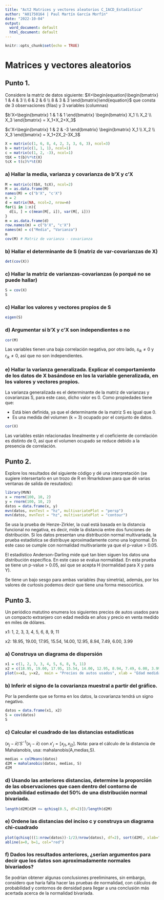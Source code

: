 ```yaml
---
title: "Act2 Matrices y vectores aleatorios C_IACD_Estadística"
author: "A01750164 | Paul Martín García Morfín"
date: "2022-10-04"
output:
  word_document: default
  html_document: default
---
```


```r
knitr::opts_chunk$set(echo = TRUE)
```

# Matrices y vectores aleatorios

## Punto 1.

Considere la matriz de datos siguiente:  $X=\begin{equation}\begin{bmatrix} 1 & 4 & 3 \\ 6 & 2 & 6 \\ 8 & 3 & 3 \end{bmatrix}\end{equation}$ que consta de 3 observaciones (filas) y 3 variables (columnas)

$b'X=\begin{bmatrix} 1 & 1 & 1 \end{bmatrix} \begin{bmatrix} X_1 \\ X_2 \\ X_3 \end{bmatrix} = X_1+X_2+X_3$         

$c'X=\begin{bmatrix} 1 & 2 & -3 \end{bmatrix} \begin{bmatrix} X_1 \\ X_2 \\ X_3 \end{bmatrix} = X_1+2X_2-3X_3$

```r
X = matrix(c(1, 6, 8, 4, 2, 3, 3, 6, 3), ncol=3)
b = matrix(c(1, 1, 1), ncol=1)
c = matrix(c(1, 2, -3), ncol=1)
tbX = t(b)%*%t(X)
tcX = t(c)%*%t(X)
```

### a) Hallar la media, varianza y covarianza de b'X y c'X

```r
M = matrix(c(tbX, tcX), ncol=2)
M = as.data.frame(M)
names(M) = c("b'X", "c'X")
n = 2
d = matrix(NA, ncol=2, nrow=n)
for(i in 1:n){
  d[i, ] = c(mean(M[, i]), var(M[, i]))
}
m = as.data.frame(d)
row.names(m) = c("b'X", "c'X")
names(m) = c("Media", "Varianza")
m
cov(M) # Matriz de varianza - covarianza
```

### b) Hallar el determinante de S (matriz de var-covarianzas de X)

```r
det(cov(X))
```

### c) Hallar la matriz de varianzas-covarianzas (o porqué no se puede hallar)

```r
S = cov(X)
S
```

### c) Hallar los valores y vectores propios de S

```r
eigen(S)
```

### d) Argumentar si  b'X y c'X son independientes o no 

```r
cor(M)
```
Las variables tienen una baja correlación negativa, por otro lado, $s_{ik}\neq0$ y $r_{ik}\neq0$, así que no son independientes. 

### e) Hallar la varianza generalizada. Explicar  el comportamiento de los datos de X basándose en los la variable generalizada, en los valores y vectores propios. 

La varianza generalizada es el determinante de la matriz de varianzas y covarianzas S, para este caso, dicho valor es 0. Como propiedades tiene que: 

- Está bien definida, ya que el determinante de la matriz S es igual que 0.
- Es una medida del volumen (k = 3) ocupado por el conjunto de datos.

```r
cor(X)
```
Las variables están relacionadas linealmente y el coeficiente de correlación es distinto de 0, así que el volumen ocupado se reduce debido a la presencia de correlación. 

## Punto 2. 

Explore los resultados del siguiente código y dé una interpretación (se sugiere intersertarlo en un trozo de R en Rmarkdown para que dé varias ventanas de salida de resutados): 

```r
library(MVN)
x = rnorm(100, 10, 2)
y = rnorm(100, 10, 2)
datos = data.frame(x, y)
mvn(datos, mvnTest = "hz", multivariatePlot = "persp")
mvn(datos, mvnTest = "hz", multivariatePlot = "contour")
```

Se usa la prueba de Henze-Zirkler, la cual está basada en la distancia funcional no negativa, es decir, mide la distancia entre dos funciones de distribución. Si los datos presentan una distribución normal multivariada, la prueba estadística se distribuye aproximadamente como una lognormal.
En este caso se cumple con normalidad multivariante ya que el p-value > 0.05. 

El estadístico Anderson-Darling mide qué tan bien siguen los datos una distribución específica. En este caso se evalua normalidad. En esta prueba se tiene un p-value > 0.05, así que se acepta H (normalidad para X y para Y).

Se tiene un bajo sesgo para ambas variables (hay simetría), además, por los valores de curtosis podemos decir que tiene una forma mesocúrtica.  

## Punto 3.

Un periódico matutino enumera los siguientes precios de autos usados para un compacto extranjero con edad medida en años y precio en venta medido en miles de dólares. 

x1: 1, 2, 3, 3, 4, 5, 6, 8, 9, 11

x2: 18.95, 19.00, 17.95, 15.54, 14.00, 12.95, 8.94, 7.49, 6.00, 3.99

### a) Construya un diagrama de dispersión 

```r
x1 = c(1, 2, 3, 3, 4, 5, 6, 8, 9, 11)
x2 = c(18.95, 19.00, 17.95, 15.54, 14.00, 12.95, 8.94, 7.49, 6.00, 3.99) 
plot(x=x1, y=x2,  main = "Precios de autos usados", xlab = "Edad medida (años)", ylab = "Precio en venta (dólares)")
```

### b) Inferir el signo de la covarianza muestral a partir del gráfico.

Por la pendiente que se forma en los datos, la covarianza tendrá un signo negativo. 

```r
datos = data.frame(x1, x2)
S = cov(datos)
S
```
### c) Calcular el cuadrado de las distancias estadísticas 

$(x_j-\bar{x})'S^{-1}(x_j-\bar{x})$ con $x'_j=[x_{j1},x_{j2}]$. Nota: para el cálculo de la distancia de Mahalanobis, usa: mahalanobis(A,medias,S).

```r
medias = colMeans(datos)
d2M = mahalanobis(datos, medias, S)
d2M
```

### d) Usando las anteriores distancias, determine la proporción de las observaciones que caen dentro del contorno de probabilidad estimado del 50% de una distribución normal bivariada. 

```r
length(d2M[d2M <= qchisq(0.5, df=2)])/length(d2M)
```

### e) Ordene las distancias del inciso c y construya un diagrama chi-cuadrado

```r
plot(qchisq(((1:nrow(datos))-1/2)/nrow(datos), df=2), sort(d2M), xlab="", ylab="Distancias", main="Diagrama chi-cuadrado")
abline(a=0, b=1, col="red")
```

### f) Dados los resultados anteriores, ¿serían argumentos para decir que los datos son aproximadamente normales bivariados?

Se podrían obtener algunas conclusiones preeliminares, sin embargo, considero que haría falta hacer las pruebas de normalidad, con cálculos de probabilidad y contornos de densidad para llegar a una conclusión más acertada acerca de la normalidad bivariada. 